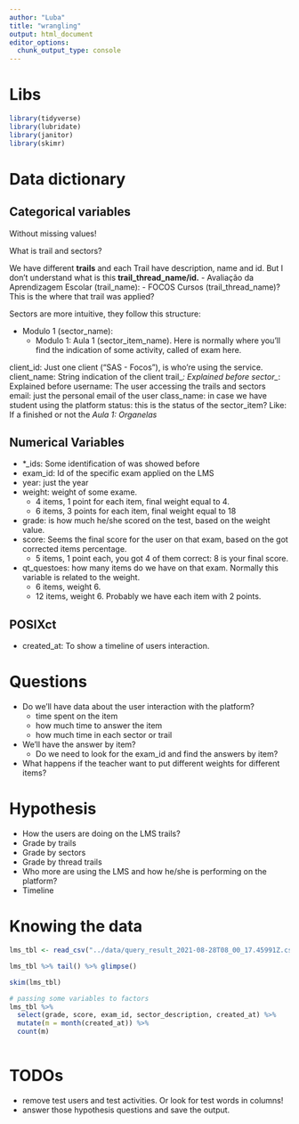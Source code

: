 ```yaml
---
author: "Luba"
title: "wrangling"
output: html_document
editor_options: 
  chunk_output_type: console
---
```


# Libs

```r
library(tidyverse)
library(lubridate)
library(janitor)
library(skimr)
```

# Data dictionary

## Categorical variables

Without missing values!

What is trail and sectors?

We have different **trails** and each Trail have description, name and id. But I don't understand what is this **trail_thread_name/id.**
- Avaliação da Aprendizagem Escolar (trail_name):
  - FOCOS Cursos (trail_thread_name)? This is the where that trail was applied?

Sectors are more intuitive, they follow this structure:

- Modulo 1 (sector_name):
  - Modulo 1: Aula 1 (sector_item_name). Here is normally where you'll find the indication of some activity, called of exam here.

client_id: Just one client ("SAS - Focos"), is who're using the service.
client_name: String indication of the client
trail_*: Explained before
sector_*: Explained before
username: The user accessing the trails and sectors
email: just the personal email of the user
class_name: in case we have student using the platform
status: this is the status of the sector_item? Like: If a finished or not the *Aula 1: Organelas*


## Numerical Variables

- *_ids: Some identification of was showed before
- exam_id: Id of the specific exam applied on the LMS
- year: just the year
- weight: weight of some exame.
  - 4 items, 1 point for each item, final weight equal to 4.
  - 6 items, 3 points for each item, final weight equal to 18
- grade: is how much he/she scored on the test, based on the weight value.
- score: Seems the final score for the user on that exam, based on the got corrected items percentage.
  - 5 items, 1 point each, you got 4 of them correct: 8 is your final score.
- qt_questoes: how many items do we have on that exam. Normally this variable is related to the weight.
  - 6 items, weight 6.
  - 12 items, weight 6. Probably we have each item with 2 points.


## POSIXct

- created_at: To show a timeline of users interaction.


# Questions

- Do we'll have data about the user interaction with the platform?
  - time spent on the item
  - how much time to answer the item
  - how much time in each sector or trail

- We'll have the answer by item?
  - Do we need to look for the exam_id and find the answers by item?
- What happens if the teacher want to put different weights for different items?

# Hypothesis

- How the users are doing on the LMS trails?
- Grade by trails
- Grade by sectors
- Grade by thread trails
- Who more are using the LMS and how he/she is performing on the platform?
- Timeline

# Knowing the data

```r
lms_tbl <- read_csv("../data/query_result_2021-08-28T08_00_17.45991Z.csv") %>% clean_names() %>% mutate(client_id = client_id %>% as_factor())

lms_tbl %>% tail() %>% glimpse()

skim(lms_tbl)

# passing some variables to factors
lms_tbl %>% 
  select(grade, score, exam_id, sector_description, created_at) %>% 
  mutate(m = month(created_at)) %>% 
  count(m)
  


```


# TODOs

- remove test users and test activities. Or look for test words in columns!
- answer those hypothesis questions and save the output.